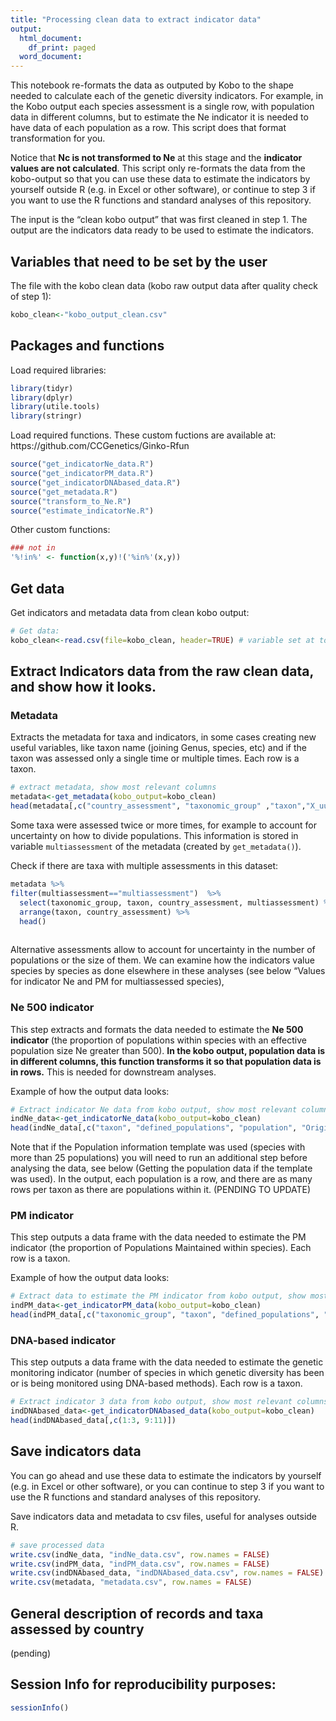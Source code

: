 ```yaml
---
title: "Processing clean data to extract indicator data"
output:
  html_document:
    df_print: paged
  word_document:
---
```


This notebook re-formats the data as outputed by Kobo to the shape needed to calculate each of the genetic diversity indicators. For example, in the Kobo output each species assessment is a single row, with population data in different columns, but to estimate the Ne indicator it is needed to have data of each population as a row. This script does that format transformation for you.

Notice that **Nc is not transformed to Ne** at this stage and the **indicator values are not calculated**. This script only re-formats the data from the kobo-output so that you can use these data to estimate the indicators by yourself outside R (e.g. in Excel or other software), or continue to step 3 if you want to use the R functions and standard analyses of this repository.

The input is the "clean kobo output" that was first cleaned in step 1. The output are the indicators data ready to be used to estimate the indicators.

## Variables that need to be set by the user

The file with the kobo clean data (kobo raw output data after quality check of step 1):

```r
kobo_clean<-"kobo_output_clean.csv"
```


## Packages and functions

Load required libraries:

```r
library(tidyr)
library(dplyr)
library(utile.tools)
library(stringr)
```

Load required functions. These custom fuctions are available at: https://github.com/CCGenetics/Ginko-Rfun

```r
source("get_indicatorNe_data.R")
source("get_indicatorPM_data.R")
source("get_indicatorDNAbased_data.R")
source("get_metadata.R")
source("transform_to_Ne.R")
source("estimate_indicatorNe.R")
```

Other custom functions:
```r
### not in
'%!in%' <- function(x,y)!('%in%'(x,y))
```

## Get data 

Get indicators and metadata data from clean kobo output:
```r
# Get data:
kobo_clean<-read.csv(file=kobo_clean, header=TRUE) # variable set at top of script
```

## Extract Indicators data from the raw clean data, and show how it looks.

### Metadata 
Extracts the metadata for taxa and indicators, in some cases creating new useful variables, like taxon name (joining Genus, species, etc) and if the taxon was assessed only a single time or multiple times. Each row is a taxon.

```r
# extract metadata, show most relevant columns
metadata<-get_metadata(kobo_output=kobo_clean)
head(metadata[,c("country_assessment", "taxonomic_group" ,"taxon","X_uuid"            , "popsize_data" , "ne_pops_exists")])
```

Some taxa were assessed twice or more times, for example to account for uncertainty on how to divide populations. This information is stored in variable `multiassessment` of the metadata (created by `get_metadata()`). 

Check if there are taxa with multiple assessments in this dataset:

```r
metadata %>%
filter(multiassessment=="multiassessment")  %>%
  select(taxonomic_group, taxon, country_assessment, multiassessment) %>%
  arrange(taxon, country_assessment) %>%
  head()
  
```

Alternative assessments allow to account for uncertainty in the number of populations or the size of them. We can examine how the indicators value species by species as done elsewhere in these analyses (see below "Values for indicator Ne and PM for multiassessed species),

### Ne 500 indicator
This step extracts and formats the data needed to estimate the **Ne 500 indicator** (the proportion of populations within species with an effective population size Ne greater than 500). **In the kobo output, population data is in different columns, this function transforms it so that population data is in rows.** This is needed for downstream analyses. 

Example of how the output data looks:
```r
# Extract indicator Ne data from kobo output, show most relevant columns:
indNe_data<-get_indicatorNe_data(kobo_output=kobo_clean)
head(indNe_data[,c("taxon", "defined_populations", "population", "Origin", "Ne", "NcType", "NcRange")])

```

Note that if the Population information template was used (species with more than 25 populations) you will need to run an additional step before analysing the data, see below (Getting the population data if the template was used). In the output, each population is a row, and there are as many rows per taxon as there are populations within it. (PENDING TO UPDATE)

### PM indicator
This step outputs a data frame with the data needed to estimate the PM indicator (the proportion of Populations Maintained within species). Each row is a taxon.

Example of how the output data looks:
```r
# Extract data to estimate the PM indicator from kobo output, show most relevant columns:
indPM_data<-get_indicatorPM_data(kobo_output=kobo_clean)
head(indPM_data[,c("taxonomic_group", "taxon", "defined_populations", "n_extant_populations","n_extint_populations" )])
```
### DNA-based indicator
This step outputs a data frame with the data needed to estimate the genetic monitoring indicator (number of species in which genetic diversity has been or is being monitored using DNA-based methods). Each row is a taxon.

```r
# Extract indicator 3 data from kobo output, show most relevant columns
indDNAbased_data<-get_indicatorDNAbased_data(kobo_output=kobo_clean)
head(indDNAbased_data[,c(1:3, 9:11)])
```

## Save indicators data
You can go ahead and use these data to estimate the indicators by yourself (e.g. in Excel or other software), or you can continue to step 3 if you want to use the R functions and standard analyses of this repository.

Save indicators data and metadata to csv files, useful for analyses outside R.

```r
# save processed data
write.csv(indNe_data, "indNe_data.csv", row.names = FALSE)
write.csv(indPM_data, "indPM_data.csv", row.names = FALSE)
write.csv(indDNAbased_data, "indDNAbased_data.csv", row.names = FALSE)
write.csv(metadata, "metadata.csv", row.names = FALSE)

```


## General description of records and taxa assessed by country

(pending)


## Session Info for reproducibility purposes:

```r
sessionInfo()
```

